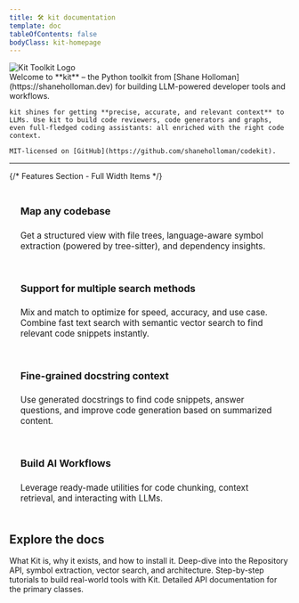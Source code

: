 ```yaml
---
title: 🛠️ kit documentation
template: doc
tableOfContents: false
bodyClass: kit-homepage
---
```



<div class="hero-container">
  <div class="hero-image">
    <img src="/kit.png" alt="Kit Toolkit Logo" />
  </div>
  <div class="hero-text">
    Welcome to **kit** – the Python toolkit from [Shane Holloman](https://shaneholloman.dev) for building LLM-powered developer tools and workflows.

    kit shines for getting **precise, accurate, and relevant context** to
    LLMs. Use kit to build code reviewers, code generators and graphs, even full-fledged coding assistants: all enriched with the right code context.

    MIT-licensed on [GitHub](https://github.com/shaneholloman/codekit).
  </div>
</div>

<hr />

{/* Features Section - Full Width Items */}

<div style="display: flex; flex-direction: column; gap: 1rem; margin-top: 1.5rem; margin-bottom: 2rem;">
  <div style="padding: 1.25rem; border: 1px solid var(--sl-color-gray-5); border-radius: 0.5rem;">
    <h4 style="margin-top: 0; font-size: 1.1rem;">Map any codebase</h4>
    <p style="font-size: 0.95rem; color: var(--sl-color-gray-2); margin-bottom: 0;">
      Get a structured view with file trees, language-aware symbol extraction
      (powered by tree-sitter), and dependency insights.
    </p>
  </div>
  <div style="padding: 1.25rem; border: 1px solid var(--sl-color-gray-5); border-radius: 0.5rem;">
    <h4 style="margin-top: 0; font-size: 1.1rem;">
      Support for multiple search methods
    </h4>
    <p style="font-size: 0.95rem; color: var(--sl-color-gray-2); margin-bottom: 0;">
      Mix and match to optimize for speed, accuracy, and use case. Combine fast
      text search with semantic vector search to find relevant code snippets
      instantly.
    </p>
  </div>
  <div style="padding: 1.25rem; border: 1px solid var(--sl-color-gray-5); border-radius: 0.5rem;">
    <h4 style="margin-top: 0; font-size: 1.1rem;">
      Fine-grained docstring context
    </h4>
    <p style="font-size: 0.95rem; color: var(--sl-color-gray-2); margin-bottom: 0;">
      Use generated docstrings to find code snippets, answer questions, and
      improve code generation based on summarized content.
    </p>
  </div>
  <div style="padding: 1.25rem; border: 1px solid var(--sl-color-gray-5); border-radius: 0.5rem;">
    <h4 style="margin-top: 0; font-size: 1.1rem;">Build AI Workflows</h4>
    <p style="font-size: 0.95rem; color: var(--sl-color-gray-2); margin-bottom: 0;">
      Leverage ready-made utilities for code chunking, context retrieval, and
      interacting with LLMs.
    </p>
  </div>
</div>

## Explore the docs

<CardGroup cols={2}>
  <Card title="Overview" href="/introduction/overview">
    What Kit is, why it exists, and how to install it.
  </Card>
  <Card title="Core Concepts" href="/core-concepts/repository-api">
    Deep-dive into the Repository API, symbol extraction, vector search, and
    architecture.
  </Card>
  <Card title="Tutorials" href="/tutorials/ai_pr_reviewer">
    Step-by-step tutorials to build real-world tools with Kit.
  </Card>
  <Card title="API docs" href="/api/repository">
    Detailed API documentation for the primary classes.
  </Card>
</CardGroup>

